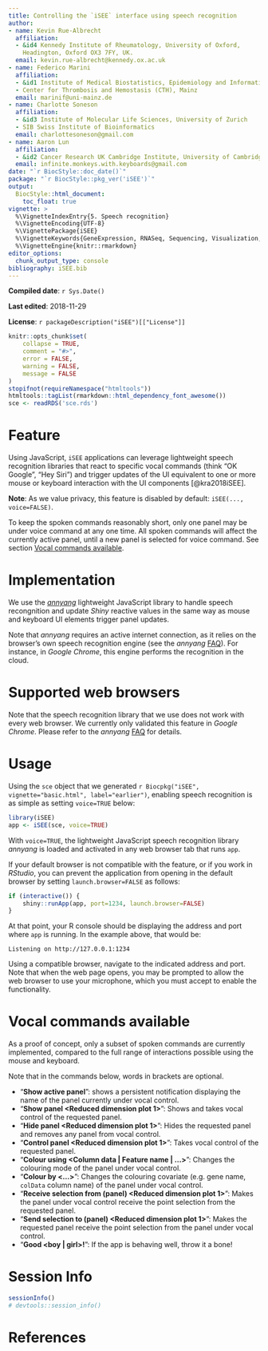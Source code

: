 ```yaml
---
title: Controlling the `iSEE` interface using speech recognition
author:
- name: Kevin Rue-Albrecht
  affiliation: 
  - &id4 Kennedy Institute of Rheumatology, University of Oxford,
    Headington, Oxford OX3 7FY, UK.
  email: kevin.rue-albrecht@kennedy.ox.ac.uk
- name: Federico Marini
  affiliation: 
  - &id1 Institute of Medical Biostatistics, Epidemiology and Informatics (IMBEI), Mainz
  - Center for Thrombosis and Hemostasis (CTH), Mainz
  email: marinif@uni-mainz.de
- name: Charlotte Soneson
  affiliation: 
  - &id3 Institute of Molecular Life Sciences, University of Zurich
  - SIB Swiss Institute of Bioinformatics
  email: charlottesoneson@gmail.com
- name: Aaron Lun
  affiliation: 
  - &id2 Cancer Research UK Cambridge Institute, University of Cambridge
  email: infinite.monkeys.with.keyboards@gmail.com 
date: "`r BiocStyle::doc_date()`"
package: "`r BiocStyle::pkg_ver('iSEE')`"
output: 
  BiocStyle::html_document:
    toc_float: true
vignette: >
  %\VignetteIndexEntry{5. Speech recognition}
  %\VignetteEncoding{UTF-8}  
  %\VignettePackage{iSEE}
  %\VignetteKeywords{GeneExpression, RNASeq, Sequencing, Visualization, QualityControl, GUI}
  %\VignetteEngine{knitr::rmarkdown}
editor_options: 
  chunk_output_type: console
bibliography: iSEE.bib
---
```


**Compiled date**: `r Sys.Date()`

**Last edited**: 2018-11-29

**License**: `r packageDescription("iSEE")[["License"]]`

```r
knitr::opts_chunk$set(
    collapse = TRUE,
    comment = "#>",
    error = FALSE,
    warning = FALSE,
    message = FALSE
)
stopifnot(requireNamespace("htmltools"))
htmltools::tagList(rmarkdown::html_dependency_font_awesome())
sce <- readRDS('sce.rds')
```

# Feature

Using JavaScript, `iSEE` applications can leverage lightweight speech recognition libraries that react to specific vocal commands (think "OK Google", "Hey Siri") and trigger updates of the UI equivalent to one or more mouse or keyboard interaction with the UI components [@kra2018iSEE].

**Note**: As we value privacy, this feature is disabled by default: `iSEE(..., voice=FALSE)`.

To keep the spoken commands reasonably short, only one panel may be under voice command at any one time.
All spoken commands will affect the currently active panel, until a new panel is selected for voice command.
See section [Vocal commands available](#availableVocalCommands).

# Implementation

We use the [_annyang_](https://github.com/TalAter/annyang) lightweight JavaScript library to handle speech recongnition and update _Shiny_ reactive values in the same way as mouse and keyboard UI elements trigger panel updates.

Note that _annyang_ requires an active internet connection, as it relies on the browser's own speech recognition engine (see the _annyang_ [FAQ](https://github.com/TalAter/annyang/blob/master/docs/FAQ.md#can-annyang-work-offline)).
For instance, in _Google Chrome_, this engine performs the recognition in the cloud.

# Supported web browsers

Note that the speech recognition library that we use does not work with every web browser.
We currently only validated this feature in _Google Chrome_.
Please refer to the _annyang_ [FAQ](https://github.com/TalAter/annyang/blob/master/docs/FAQ.md#which-browsers-are-supported) for details.

# Usage

Using the `sce` object that we generated `r Biocpkg("iSEE", vignette="basic.html", label="earlier")`, enabling speech recognition is as simple as setting `voice=TRUE` below:

```r
library(iSEE)
app <- iSEE(sce, voice=TRUE)
```

With `voice=TRUE`, the lightweight JavaScript speech recognition library _annyang_ is loaded and activated in any web browser tab that runs `app`.

If your default browser is not compatible with the feature, or if you work in _RStudio_, you can prevent the application from opening in the default browser by setting `launch.browser=FALSE` as follows:

```r
if (interactive()) {
    shiny::runApp(app, port=1234, launch.browser=FALSE)
}
```

At that point, your R console should be displaying the address and port where `app` is running.
In the example above, that would be:

```
Listening on http://127.0.0.1:1234
```

Using a compatible browser, navigate to the indicated address and port.
Note that when the web page opens, you may be prompted to allow the web browser to use your microphone, which you must accept to enable the functionality.

# Vocal commands available {#availableVocalCommands}

As a proof of concept, only a subset of spoken commands are currently implemented, compared to the full range of interactions possible using the mouse and keyboard.

Note that in the commands below, words in brackets are optional.

- "**Show active panel**": shows a persistent notification displaying the name of the panel currently under vocal control.
- "**Show panel <Reduced dimension plot 1>**": Shows and takes vocal control of the requested panel.
- "**Hide panel <Reduced dimension plot 1>**": Hides the requested panel and removes any panel from vocal control.
- "**Control panel <Reduced dimension plot 1>**": Takes vocal control of the requested panel.
- "**Colour using <Column data | Feature name | ...>**": Changes the colouring mode of the panel under vocal control.
- "**Colour by <...>**": Changes the colouring covariate (e.g. gene name, `colData` column name) of the panel under vocal control.
- "**Receive selection from (panel) <Reduced dimension plot 1>**": Makes the panel under vocal control receive the point selection from the requested panel.
- "**Send selection to (panel) <Reduced dimension plot 1>**": Makes the requested panel receive the point selection from the panel under vocal control.
- "**Good <boy | girl>!**": If the app is behaving well, throw it a bone!

# Session Info {.unnumbered}

```r
sessionInfo()
# devtools::session_info()
```

# References {.unnumbered}
